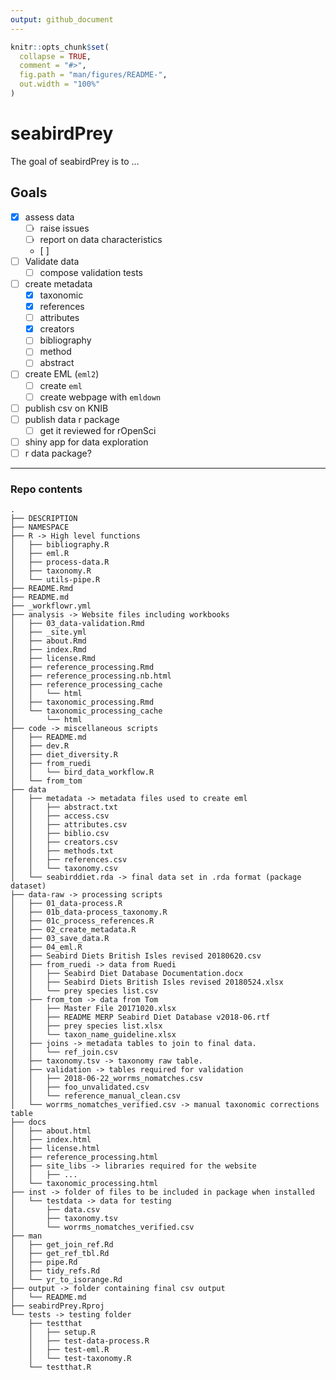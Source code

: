 ```yaml
---
output: github_document
---
```


<!-- README.md is generated from README.Rmd. Please edit that file -->

```r
knitr::opts_chunk$set(
  collapse = TRUE,
  comment = "#>",
  fig.path = "man/figures/README-",
  out.width = "100%"
)
```
# seabirdPrey

The goal of seabirdPrey is to ...


## Goals

- [x] assess data
    - [ ] raise issues
    - [ ] report on data characteristics
    - [ ] 
- [ ] Validate data
    - [ ] compose validation tests
- [ ] create metadata
    - [x] taxonomic
    - [x] references
    - [ ] attributes
    - [x] creators
    - [ ] bibliography
    - [ ] method
    - [ ] abstract
- [ ] create EML (`eml2`)
    - [ ] create `eml`
    - [ ] create webpage with `emldown`
- [ ] publish csv on KNIB
- [ ] publish data r package
    - [ ] get it reviewed for rOpenSci
- [ ] shiny app for data exploration
- [ ] r data package?


***

### Repo contents

```
.
├── DESCRIPTION
├── NAMESPACE
├── R -> High level functions
│   ├── bibliography.R
│   ├── eml.R
│   ├── process-data.R
│   ├── taxonomy.R
│   └── utils-pipe.R
├── README.Rmd
├── README.md
├── _workflowr.yml
├── analysis -> Website files including workbooks
│   ├── 03_data-validation.Rmd
│   ├── _site.yml
│   ├── about.Rmd
│   ├── index.Rmd
│   ├── license.Rmd
│   ├── reference_processing.Rmd
│   ├── reference_processing.nb.html
│   ├── reference_processing_cache
│   │   └── html
│   ├── taxonomic_processing.Rmd
│   └── taxonomic_processing_cache
│       └── html
├── code -> miscellaneous scripts
│   ├── README.md
│   ├── dev.R
│   ├── diet_diversity.R
│   ├── from_ruedi
│   │   └── bird_data_workflow.R
│   └── from_tom
├── data
│   ├── metadata -> metadata files used to create eml
│   │   ├── abstract.txt
│   │   ├── access.csv
│   │   ├── attributes.csv
│   │   ├── biblio.csv
│   │   ├── creators.csv
│   │   ├── methods.txt
│   │   ├── references.csv
│   │   └── taxonomy.csv
│   └── seabirddiet.rda -> final data set in .rda format (package dataset)
├── data-raw -> processing scripts
│   ├── 01_data-process.R
│   ├── 01b_data-process_taxonomy.R
│   ├── 01c_process_references.R
│   ├── 02_create_metadata.R
│   ├── 03_save_data.R
│   ├── 04_eml.R
│   ├── Seabird Diets British Isles revised 20180620.csv
│   ├── from_ruedi -> data from Ruedi
│   │   ├── Seabird Diet Database Documentation.docx
│   │   ├── Seabird Diets British Isles revised 20180524.xlsx
│   │   └── prey species list.csv
│   ├── from_tom -> data from Tom
│   │   ├── Master File 20171020.xlsx
│   │   ├── README MERP Seabird Diet Database v2018-06.rtf
│   │   ├── prey species list.xlsx
│   │   └── taxon_name_guideline.xlsx
│   ├── joins -> metadata tables to join to final data.
│   │   └── ref_join.csv
│   ├── taxonomy.tsv -> taxonomy raw table.
│   ├── validation -> tables required for validation
│   │   ├── 2018-06-22_worrms_nomatches.csv
│   │   ├── foo_unvalidated.csv
│   │   └── reference_manual_clean.csv
│   └── worrms_nomatches_verified.csv -> manual taxonomic corrections table
├── docs
│   ├── about.html
│   ├── index.html
│   ├── license.html
│   ├── reference_processing.html
│   ├── site_libs -> libraries required for the website
│   │   ├── ...
│   └── taxonomic_processing.html
├── inst -> folder of files to be included in package when installed
│   └── testdata -> data for testing
│       ├── data.csv
│       ├── taxonomy.tsv
│       └── worrms_nomatches_verified.csv
├── man
│   ├── get_join_ref.Rd
│   ├── get_ref_tbl.Rd
│   ├── pipe.Rd
│   ├── tidy_refs.Rd
│   └── yr_to_isorange.Rd
├── output -> folder containing final csv output
│   └── README.md
├── seabirdPrey.Rproj
└── tests -> testing folder
    ├── testthat
    │   ├── setup.R
    │   ├── test-data-process.R
    │   ├── test-eml.R
    │   └── test-taxonomy.R
    └── testthat.R

```


